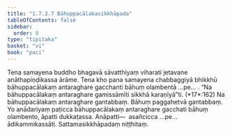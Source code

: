 ```yaml
---
title: "1.7.2.7 Bāhuppacālakasikkhāpada"
tableOfContents: false
sidebar:
  order: 8
type: "tipitaka"
basket: "vi"
book: "paci"
---
```



<DynamicBreadcrumb />

<Division number="592" book="paci" bookNo="2" page="245">

<Paragraph number="1765" book="paci">
Tena samayena buddho bhagavā sāvatthiyaṃ viharati jetavane anāthapiṇḍikassa ārāme. Tena kho pana samayena chabbaggiyā bhikkhū bāhuppacālakaṃ antaraghare gacchanti bāhuṃ olambentā …pe… .
</Paragraph>

<Paragraph number="1766" book="paci">
<Emphasis>“Na bāhuppacālakaṃ antaraghare gamissāmīti sikkhā karaṇīyā”</Emphasis>ti. (*17*:<Emphasis>162</Emphasis>)
</Paragraph>

<Paragraph number="1767" book="paci">
Na bāhuppacālakaṃ antaraghare gantabbaṃ. Bāhuṃ paggahetvā gantabbaṃ. Yo anādariyaṃ paṭicca bāhuppacālakaṃ antaraghare gacchati bāhuṃ olambento, āpatti dukkaṭassa.
</Paragraph>

<Paragraph number="1768" book="paci">
Anāpatti—  asañcicca …pe…  ādikammikassāti.

</Paragraph>
</Division>

<Paragraph number="1769" type="center" book="paci">
Sattamasikkhāpadaṃ niṭṭhitaṃ.
</Paragraph>